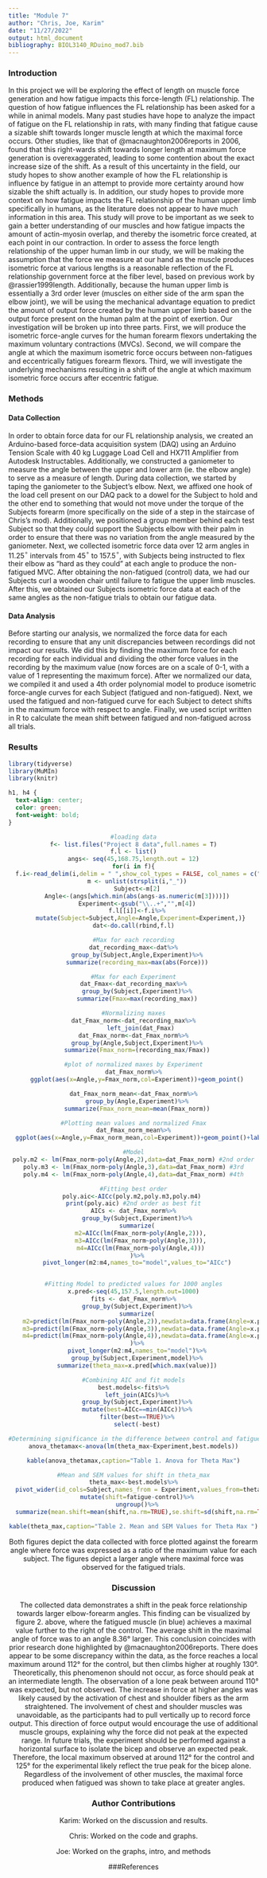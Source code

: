 ```yaml
---
title: "Module 7"
author: "Chris, Joe, Karim"
date: "11/27/2022"
output: html_document
bibliography: BIOL3140_RDuino_mod7.bib
---
```


### Introduction

In this project we will be exploring the effect of length on muscle force generation and how fatigue impacts this force-length (FL) relationship. The question of how fatigue influences the FL relationship has been asked for a while in animal models. Many past studies have hope to analyze the impact of fatigue on the FL relationship in rats, with many finding that fatigue cause a sizable shift towards longer muscle length at which the maximal force occurs. Other studies, like that of @macnaughton2006reports in 2006, found that this right-wards shift towards longer length at maximum force generation is overexaggerated, leading to some contention about the exact increase size of the shift. As a result of this uncertainty in the field, our study hopes to show another example of how the FL relationship is influence by fatigue in an attempt to provide more certainty around how sizable the shift actually is. In addition, our study hopes to provide more context on how fatigue impacts the FL relationship of the human upper limb specifically in humans, as the literature does not appear to have much information in this area. This study will prove to be important as we seek to gain a better understanding of our muscles and how fatigue impacts the amount of actin-myosin overlap, and thereby the isometric force created, at each point in our contraction.
	In order to assess the force length relationship of the upper human limb in our study, we will be making the assumption that the force we measure at our hand as the muscle produces isometric force at various lengths is a reasonable reflection of the FL relationship government force at the fiber level, based on previous work by @rassier1999length. Additionally, because the human upper limb is essentially a 3rd order lever (muscles on either side of the arm span the elbow joint), we will be using the mechanical advantage equation to predict the amount of output force created by the human upper limb based on the output force present on the human palm at the point of exertion. Our investigation will be broken up into three parts. First, we will produce the isometric force-angle curves for the human forearm flexors undertaking the maximum voluntary contractions (MVCs). Second, we will compare the angle at which the maximum isometric force occurs between non-fatigues and eccentrically fatigues forearm flexors. Third, we will investigate the underlying mechanisms resulting in a shift of the angle at which maximum isometric force occurs after eccentric fatigue.



### Methods

#### Data Collection
In order to obtain force data for our FL relationship analysis, we created an Arduino-based force-data acquisition system (DAQ) using an Arduino Tension Scale with 40 kg Luggage Load Cell and HX711 Amplifier from Autodesk Instructables. Additionally, we constructed a ganiometer to measure the angle between the upper and lower arm (ie. the elbow angle) to serve as a measure of length. During data collection, we started by taping the ganiometer to the Subject’s elbow. Next, we affixed one hook of the load cell present on our DAQ pack to a dowel for the Subject to hold and the other end to something that would not move under the torque of the Subjects forearm (more specifically on the side of a step in the staircase of Chris’s mod). Additionally, we positioned a group member behind each test Subject  so that they could support the Subjects elbow with their palm in order to ensure that there was no variation from the angle measured by the ganiometer. Next, we collected isometric force data over 12 arm angles in 11.25$^\circ$ intervals from 45$^\circ$ to 157.5$^\circ$, with Subjects being instructed to flex their elbow as “hard as they could” at each angle to produce the non-fatigued MVC. After obtaining the non-fatigued (control) data, we had our Subjects curl a wooden chair until failure to fatigue the upper limb muscles. After this, we obtained our Subjects isometric force data at each of the same angles as the non-fatigue trials to obtain our fatigue data. 

#### Data Analysis
Before starting our analysis, we normalized the force data for each recording to ensure that any unit discrepancies between recordings did not impact our results. We did this by finding the maximum force for each recording for each individual and dividing the other force values in the recording by the maximum value (now forces are on a scale of 0-1, with a value of 1 representing the maximum force). After we normalized our data, we compiled it and used a 4th order polynomial model to produce isometric force-angle curves for each Subject (fatigued and non-fatigued). Next, we used the fatigued and non-fatigued curve for each Subject to detect shifts in the maximum force with respect to angle. Finally, we used script written in R to calculate the mean shift between fatigued and non-fatigued across all trials.


### Results

```r
library(tidyverse)
library(MuMIn)
library(knitr)
```

```css
h1, h4 {
  text-align: center;
  color: green;
  font-weight: bold;
}
```

<center>
```r
#loading data
f<- list.files("Project 8 data",full.names = T)
f.l <- list()
angs<- seq(45,168.75,length.out = 12)
for(i in f){
  f.i<-read_delim(i,delim = " ",show_col_types = FALSE, col_names = c("Reading","Force","Unit"))
  m <- unlist(strsplit(i,"_"))
  Subject<-m[2]
  Angle<-(angs[which.min(abs(angs-as.numeric(m[3])))])
  Experiment<-gsub("\\..+","",m[4])
  f.l[[i]]<-f.i%>%
    mutate(Subject=Subject,Angle=Angle,Experiment=Experiment,)}
dat<-do.call(rbind,f.l)

#Max for each recording
dat_recording_max<-dat%>%
  group_by(Subject,Angle,Experiment)%>%
  summarize(recording_max=max(abs(Force)))

#Max for each Experiment
dat_Fmax<-dat_recording_max%>%
  group_by(Subject,Experiment)%>%
  summarize(Fmax=max(recording_max))

#Normalizing maxes
dat_Fmax_norm<-dat_recording_max%>%
    left_join(dat_Fmax)
dat_Fmax_norm<-dat_Fmax_norm%>%
  group_by(Angle,Subject,Experiment)%>%
  summarize(Fmax_norm=(recording_max/Fmax))
```

```r
#plot of normalized maxes by Experiment
dat_Fmax_norm%>%
  ggplot(aes(x=Angle,y=Fmax_norm,col=Experiment))+geom_point()
```

```r
dat_Fmax_norm_mean<-dat_Fmax_norm%>%
  group_by(Angle,Experiment)%>%
  summarize(Fmax_norm_mean=mean(Fmax_norm))
```

```r
#Plotting mean values and normalized Fmax
dat_Fmax_norm_mean%>%
  ggplot(aes(x=Angle,y=Fmax_norm_mean,col=Experiment))+geom_point()+labs(y="Normalized Mean Fmax", x="Arm Angle")
```

```r
#Model
poly.m2 <- lm(Fmax_norm~poly(Angle,2),data=dat_Fmax_norm) #2nd order
poly.m3 <- lm(Fmax_norm~poly(Angle,3),data=dat_Fmax_norm) #3rd
poly.m4 <- lm(Fmax_norm~poly(Angle,4),data=dat_Fmax_norm) #4th

#Fitting best order
poly.aic<-AICc(poly.m2,poly.m3,poly.m4) 
print(poly.aic) #2nd order as best fit
AICs <- dat_Fmax_norm%>%
  group_by(Subject,Experiment)%>%
  summarize(
    m2=AICc(lm(Fmax_norm~poly(Angle,2))),
    m3=AICc(lm(Fmax_norm~poly(Angle,3))),
    m4=AICc(lm(Fmax_norm~poly(Angle,4)))
  )%>%
  pivot_longer(m2:m4,names_to="model",values_to="AICc")


#Fitting Model to predicted values for 1000 angles
x.pred<-seq(45,157.5,length.out=1000)
fits <- dat_Fmax_norm%>%
  group_by(Subject,Experiment)%>%
  summarize(
    m2=predict(lm(Fmax_norm~poly(Angle,2)),newdata=data.frame(Angle=x.pred)), #2nd 
    m3=predict(lm(Fmax_norm~poly(Angle,3)),newdata=data.frame(Angle=x.pred)), #3rd 
    m4=predict(lm(Fmax_norm~poly(Angle,4)),newdata=data.frame(Angle=x.pred)) #4th 
  )%>%
  pivot_longer(m2:m4,names_to="model")%>%
  group_by(Subject,Experiment,model)%>%
  summarize(theta_max=x.pred[which.max(value)])

#Combining AIC and fit models
best.models<-fits%>%
  left_join(AICs)%>%
  group_by(Subject,Experiment)%>%
  mutate(best=AICc==min(AICc))%>%
  filter(best==TRUE)%>%
  select(-best)
```

```r
#Determining significance in the difference between control and fatigue theta_max? 
anova_thetamax<-anova(lm(theta_max~Experiment,best.models))
```
```r
kable(anova_thetamax,caption="Table 1. Anova for Theta Max")
```

```r
#Mean and SEM values for shift in theta_max
theta_max<-best.models%>%
  pivot_wider(id_cols=Subject,names_from = Experiment,values_from=theta_max)%>%
  mutate(shift=fatigue-control)%>%
  ungroup()%>%
  summarize(mean.shift=mean(shift,na.rm=TRUE),se.shift=sd(shift,na.rm=TRUE)/sqrt(length(shift)))
```
```r
kable(theta_max,caption="Table 2. Mean and SEM Values for Theta Max ")
```
Both figures depict the data collected with force plotted against the forearm angle where force was expressed as a ratio of the maximum value for each subject. The figures depict a larger angle where maximal force was observed for the fatigued trials.

### Discussion

The collected data demonstrates a shift in the peak force relationship towards larger elbow-forearm angles. This finding can be visualized by figure 2. above, where the fatigued muscle (in blue) achieves a maximal value further to the right of the control. The average shift in the maximal angle of force was to an angle 8.36° larger. This conclusion coincides with prior research done highlighted by @macnaughton2006reports. There does appear to be some discrepancy within the data, as the force reaches a local maximum around 112° for the control, but then climbs higher at roughly 130°. Theoretically, this phenomenon should not occur, as force should peak at an intermediate length. The observation of a lone peak between around 110° was expected, but not observed. The increase in force at higher angles was likely caused by the activation of chest and shoulder fibers as the arm straightened. The involvement of chest and shoulder muscles was unavoidable, as the participants had to pull vertically up to record force output. This direction of force output would encourage the use of additional muscle groups, explaining why the force did not peak at the expected range. In future trials, the experiment should be performed against a horizontal surface to isolate the bicep and observe an expected peak. Therefore, the local maximum observed at around 112° for the control and 125° for the experimental likely reflect the true peak for the bicep alone. Regardless of the involvement of other muscles, the maximal force produced when fatigued was shown to take place at greater angles.

### Author Contributions
Karim: Worked on the discussion and results.

Chris: Worked on the code and graphs.

Joe: Worked on the graphs, intro, and methods


###References

